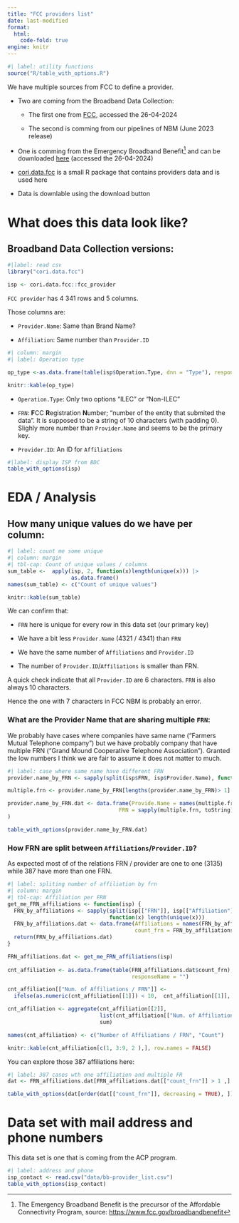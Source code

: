 ```yaml
---
title: "FCC providers list"
date: last-modified
format: 
  html:
    code-fold: true
engine: knitr
---
```


```r
#| label: utility functions
source("R/table_with_options.R")
```

We have multiple sources from FCC to define a provider. 

- Two are coming from the Broadband Data Collection:

  * The first one from [FCC](https://us-fcc.app.box.com/v/bdcprovideridtable), accessed the 26-04-2024

  * The second is comming from our pipelines of NBM (June 2023 release)

- One is comming from the Emergency Broadband Benefit[^ebb] and can be downloaded [here](https://www.fcc.gov/sites/default/files/ebb.provider.list_.xlsx) (accessed the 26-04-2024)    

[^ebb]: The Emergency Broadband Benefit is the precursor of the Affordable Connectivity Program, source: [https://www.fcc.gov/broadbandbenefit](https://www.fcc.gov/broadbandbenefit)

::: {.callout-tip}
- [cori.data.fcc](https://github.com/ruralinnovation/fcc.utils) is a small R package that contains providers data and is used here

- Data is downlable using the download button
:::
 
# What does this data look like?

## Broadband Data Collection versions:

```r
#|label: read csv
library("cori.data.fcc")

isp <- cori.data.fcc::fcc_provider
```

`FCC provider` has 4 341 rows and 5 columns.

Those columns are: 

- `Provider.Name`: Same than Brand Name?

- `Affiliation`: Same number than `Provider.ID`

```r
#| column: margin
#| label: Operation type

op_type <-as.data.frame(table(isp$Operation.Type, dnn = "Type"), responseName = "Nb." )

knitr::kable(op_type)
```

- `Operation.Type`: Only two options "ILEC" or "Non-ILEC"

- `FRN`: **F**CC **R**egistration **N**umber; "number of the entity that submited the data". It is supposed to be a string of 10 characters (with padding 0). Slighly more number than `Provider.Name` and seems to be the primary key.

- `Provider.ID`: An ID for `Affiliations`

```r
#|label: display ISP from BDC
table_with_options(isp)
```

# EDA / Analysis 

## How many unique values do we have per column:

```r
#| label: count me some unique
#| column: margin
#| tbl-cap: Count of unique values / columns
sum_table <-  apply(isp, 2, function(x)length(unique(x))) |>
                    as.data.frame()
names(sum_table) <- c("Count of unique values")

knitr::kable(sum_table)
```

We can confirm that:

- `FRN` here is unique for every row in this data set (our primary key)

- We have a bit less `Provider.Name` (4321 / 4341) than `FRN`

- We have the same number of `Affiliations` and `Provider.ID`

- The number of `Provider.ID`/`Affiliations` is smaller than FRN. 

A quick check indicate that all `Provider.ID` are 6 characters.
`FRN` is also always 10 characters.

:::{.aside}
Hence the one with 7 characters in FCC NBM is probably an error.
:::

### What are the Provider Name that are sharing multiple `FRN`:

We probably have cases where companies have same name ("Farmers Mutual Telephone company") but we have probably company that have multiple FRN ("Grand Mound Cooperative Telephone Association"). Granted the low numbers I think we are fair to assume it does not matter to much. 

```r
#| label: case where same name have different FRN
provider.name_by_FRN <- sapply(split(isp$FRN, isp$Provider.Name), function(x) unique(x))

multiple.frn <- provider.name_by_FRN[lengths(provider.name_by_FRN)> 1]

provider.name_by_FRN.dat <- data.frame(Provide.Name = names(multiple.frn),
                                   FRN = sapply(multiple.frn, toString)
)

table_with_options(provider.name_by_FRN.dat)
```


### How FRN are split between `Affiliations`/`Provider.ID`?

 As expected most of of the relations FRN / provider are one to one (3135) while 387 have more than one FRN. 

```r
#| label: spliting number of affiliation by frn
#| column: margin
#| tbl-cap: Affiliation per FRN
get_me_FRN_affiliations <- function(isp) { 
  FRN_by_affiliations <- sapply(split(isp[["FRN"]], isp[["Affiliation"]]), 
                                function(x) length(unique(x)))
  FRN_by_affiliations.dat <- data.frame(Affiliations = names(FRN_by_affiliations), 
                                        count_frn = FRN_by_affiliations)
  return(FRN_by_affiliations.dat)
}

FRN_affiliations.dat <- get_me_FRN_affiliations(isp) 
 
cnt_affiliation <- as.data.frame(table(FRN_affiliations.dat$count_frn),
                                       responseName = "")

cnt_affiliation[["Num. of Affiliations / FRN"]] <- 
  ifelse(as.numeric(cnt_affiliation[[1]]) < 10,  cnt_affiliation[[1]], "10+")

cnt_affiliation <- aggregate(cnt_affiliation[[2]], 
                             list(cnt_affiliation[["Num. of Affiliations / FRN"]]), 
                             sum)

names(cnt_affiliation) <- c("Number of Affiliations / FRN", "Count")

knitr::kable(cnt_affiliation[c(1, 3:9, 2 ),], row.names = FALSE)
```


You can explore those 387 affiliations here: 

```r
#| label: 387 cases wth one affiliation and multiple FR
dat <- FRN_affiliations.dat[FRN_affiliations.dat[["count_frn"]] > 1 ,]

table_with_options(dat[order(dat[["count_frn"]], decreasing = TRUE), ])
```


# Data set with mail address and phone numbers

This data set is one that is coming from the ACP program.

```r
#| label: address and phone
isp_contact <- read.csv("data/bb-provider_list.csv")
table_with_options(isp_contact)
```
